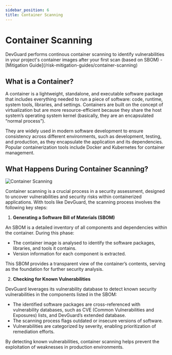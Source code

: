 ```yaml
---
sidebar_position: 6
title: Container Scanning
---
```


# Container Scanning

<Callout type="info" emoji="ℹ️">
  DevGuard performs continous container scanning to identify vulnerabilities in your project's container images after your first scan (based on SBOM) - [Mitigation Guide](/risk-mitigation-guides/container-scanning)
</Callout>

## What is a Container?

A container is a lightweight, standalone, and executable software package that includes everything 
needed to run a piece of software: code, runtime, system tools, libraries, and settings. Containers 
are built on the concept of virtualization but are more resource-efficient because they share the 
host system’s operating system kernel (basically, they are an encapsulated “normal process”).

They are widely used in modern software development to ensure consistency across different environments, 
such as development, testing, and production, as they encapsulate the application and its dependencies. 
Popular containerization tools include Docker and Kubernetes for container management.

## What Happens During Container Scanning?

![Container Scanning](../../../assets/container-scanning.png)

Container scanning is a crucial process in a security assessment, designed to uncover vulnerabilities 
and security risks within containerized applications. With tools like DevGuard, the scanning process 
involves the following key steps:

1. **Generating a Software Bill of Materials (SBOM)**

An SBOM is a detailed inventory of all components and dependencies within the container. During this phase:
- The container image is analysed to identify the software packages, libraries, and tools it contains.
- Version information for each component is extracted.

This SBOM provides a transparent view of the container’s contents, serving as the foundation for further 
security analysis.

2. **Checking for Known Vulnerabilities**

DevGuard leverages its vulnerability database to detect known security vulnerabilities in the components listed in the SBOM:
- The identified software packages are cross-referenced with vulnerability databases, such as CVE (Common Vulnerabilities and Exposures) lists, and DevGuard’s extended database.
- The scanning process flags outdated or insecure versions of software.
- Vulnerabilities are categorized by severity, enabling prioritization of remediation efforts.

By detecting known vulnerabilities, container scanning helps prevent the exploitation of weaknesses in production environments.